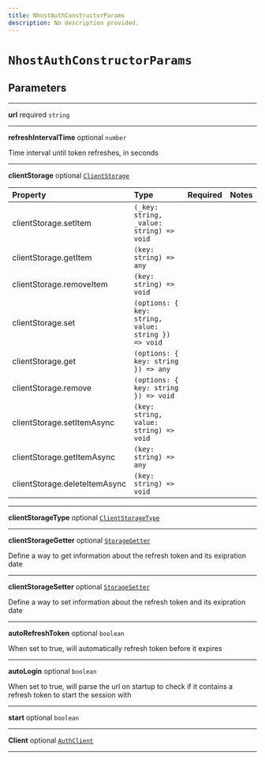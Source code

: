 ```yaml
---
title: NhostAuthConstructorParams
description: No description provided.
---
```


# `NhostAuthConstructorParams`

## Parameters

---

**url** <span className="optional-status">required</span> `string`

---

**refreshIntervalTime** <span className="optional-status">optional</span> `number`

Time interval until token refreshes, in seconds

---

**clientStorage** <span className="optional-status">optional</span> [`ClientStorage`](../types/client-storage)

| Property                                                          | Type                                                | Required | Notes |
| :---------------------------------------------------------------- | :-------------------------------------------------- | :------: | :---- |
| <span className="light-grey">clientStorage.</span>setItem         | `(_key: string, _value: string) => void`            |          |       |
| <span className="light-grey">clientStorage.</span>getItem         | `(key: string) => any`                              |          |       |
| <span className="light-grey">clientStorage.</span>removeItem      | `(key: string) => void`                             |          |       |
| <span className="light-grey">clientStorage.</span>set             | `(options: { key: string, value: string }) => void` |          |       |
| <span className="light-grey">clientStorage.</span>get             | `(options: { key: string }) => any`                 |          |       |
| <span className="light-grey">clientStorage.</span>remove          | `(options: { key: string }) => void`                |          |       |
| <span className="light-grey">clientStorage.</span>setItemAsync    | `(key: string, value: string) => void`              |          |       |
| <span className="light-grey">clientStorage.</span>getItemAsync    | `(key: string) => any`                              |          |       |
| <span className="light-grey">clientStorage.</span>deleteItemAsync | `(key: string) => void`                             |          |       |

---

**clientStorageType** <span className="optional-status">optional</span> [`ClientStorageType`](../types/client-storage-type)

---

**clientStorageGetter** <span className="optional-status">optional</span> [`StorageGetter`](../types/storage-getter)

Define a way to get information about the refresh token and its exipration date

---

**clientStorageSetter** <span className="optional-status">optional</span> [`StorageSetter`](../types/storage-setter)

Define a way to set information about the refresh token and its exipration date

---

**autoRefreshToken** <span className="optional-status">optional</span> `boolean`

When set to true, will automatically refresh token before it expires

---

**autoLogin** <span className="optional-status">optional</span> `boolean`

When set to true, will parse the url on startup to check if it contains a refresh token to start the session with

---

**start** <span className="optional-status">optional</span> `boolean`

---

**Client** <span className="optional-status">optional</span> [`AuthClient`](../auth-client)

---
